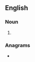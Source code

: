 ==English==

===Noun===
{{head|en|noun plural form}}

# {{plural of|drumbeat|lang=en}}

===Anagrams===
* {{anagrams|en|dambuster}}